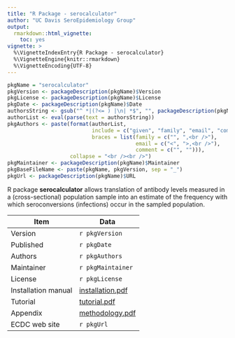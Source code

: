```yaml
---
title: "R Package - serocalculator"
author: "UC Davis SeroEpidemiology Group"
output: 
  rmarkdown::html_vignette:
    toc: yes
vignette: >
  %\VignetteIndexEntry{R Package - serocalculator}
  %\VignetteEngine{knitr::rmarkdown}
  %\VignetteEncoding{UTF-8}
---
```


```r
pkgName = "serocalculator"
pkgVersion <- packageDescription(pkgName)$Version
pkgLicense <- packageDescription(pkgName)$License
pkgDate <- packageDescription(pkgName)$Date
authorsString <- gsub("^ *|(?<= ) |\n| *$", "", packageDescription(pkgName)$Authors, perl = TRUE)
authorList <- eval(parse(text = authorsString))
pkgAuthors <- paste(format(authorList,
                           include = c("given", "family", "email", "comment"), 
                           braces = list(family = c("", ",<br />"),
                                         email = c("<", ">,<br />"), 
                                         comment = c("", ""))), 
                    collapse = "<br /><br />")
pkgMaintainer <- packageDescription(pkgName)$Maintainer
pkgBaseFileName <- paste(pkgName, pkgVersion, sep = "_")
pkgUrl <- packageDescription(pkgName)$URL
```

R package **serocalculator** allows translation of antibody levels measured in a (cross-sectional) 
population sample into an estimate of the frequency with which seroconversions (infections) occur in the sampled population.

Item | Data
----- | ------
Version | `r pkgVersion`
Published | `r pkgDate`
Authors | `r pkgAuthors`
Maintainer | `r pkgMaintainer`
License | `r pkgLicense`
Installation manual | [installation.pdf](installation.pdf)
Tutorial | [tutorial.pdf](tutorial.pdf)
Appendix | [methodology.pdf](methodology.pdf)
ECDC web site | `r pkgUrl`
